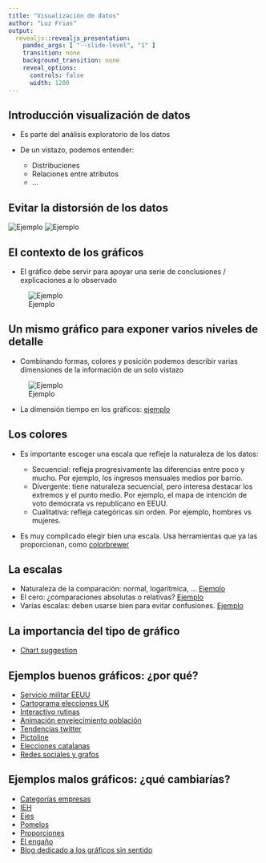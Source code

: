 ```yaml
---
title: "Visualización de datos"
author: "Luz Frias"
output:
  revealjs::revealjs_presentation:
    pandoc_args: [ "--slide-level", "1" ]
    transition: none
    background_transition: none
    reveal_options:
      controls: false
      width: 1200
---
```


## Introducción visualización de datos

* Es parte del análisis exploratorio de los datos
* De un vistazo, podemos entender:

    * Distribuciones
    * Relaciones entre atributos
    * ...

## Evitar la distorsión de los datos

![Ejemplo](https://d1avok0lzls2w.cloudfront.net/img_uploads/pie3Djpexploded.png)
![Ejemplo](https://d1avok0lzls2w.cloudfront.net/img_uploads/military-npr.png)

## El contexto de los gráficos

* El gráfico debe servir para apoyar una serie de conclusiones / explicaciones a lo observado

![Ejemplo](https://d1avok0lzls2w.cloudfront.net/img_uploads/facebook_2012.jpg)

## Un mismo gráfico para exponer varios niveles de detalle

* Combinando formas, colores y posición podemos describir varias dimensiones de la información de un solo vistazo

![Ejemplo](https://d1avok0lzls2w.cloudfront.net/img_uploads/space-launches.png)

* La dimensión tiempo en los gráficos: [ejemplo](https://www.visualcapitalist.com/animation-the-worlds-10-largest-economies-by-gdp-1960-today/)

## Los colores

* Es importante escoger una escala que refleje la naturaleza de los datos:

    * Secuencial: refleja progresivamente las diferencias entre poco y mucho. Por ejemplo, los ingresos mensuales medios por barrio.
    * Divergente: tiene naturaleza secuencial, pero interesa destacar los extremos y el punto medio. Por ejemplo, el mapa de intención de voto demócrata vs republicano en EEUU.
    * Cualitativa: refleja categóricas sin orden. Por ejemplo, hombres vs mujeres.

* Es muy complicado elegir bien una escala. Usa herramientas que ya las proporcionan, como [colorbrewer](http://colorbrewer2.org/)

## La escalas

* Naturaleza de la comparación: normal, logarítmica, ... [Ejemplo](https://www.researchtrends.com/wp-content/uploads/2012/09/KL2-log-scale.jpg)
* El cero: ¿comparaciones absolutas o relativas? [Ejemplo](http://www.datapine.com/blog/wp-content/uploads/2014/06/Same-Data-Different-Y-Axis-Data-Visualization-Designed-to-Mislead.png)
* Varias escalas: deben usarse bien para evitar confusiones. [Ejemplo](https://www.elsevier.com/__data/assets/image/0015/35043/Figure-2.jpg)

## La importancia del tipo de gráfico

* [Chart suggestion](https://apandre.files.wordpress.com/2011/02/chartchooserincolor.jpg)

## Ejemplos buenos gráficos: ¿por qué?

* [Servicio militar EEUU](http://www.npr.org/2011/07/03/137536111/by-the-numbers-todays-military)
* [Cartograma elecciones UK](http://www.viewsoftheworld.net/wp-content/uploads/2015/05/ukelection2015_mapviews.jpg)
* [Interactivo rutinas](https://podio.com/site/creative-routines)
* [Animación envejecimiento población](https://www.visualcapitalist.com/us-population-pyramid-1980-2050/)
* [Tendencias twitter](http://echeloninsights.com/wp-content/uploads/2014/12/theyearinnews20141.png)
* [Pictoline](https://twitter.com/pictoline/status/796541916397576194?lang=en)
* [Elecciones catalanas](http://www.huffingtonpost.es/2015/09/28/elecciones-catalanas-twitter_n_8206438.html)
* [Redes sociales y grafos](https://twitter.com/graphext/status/748119214431543296)

## Ejemplos malos gráficos: ¿qué cambiarías?

* [Categorías empresas](https://www.datanalytics.com/2011/11/08/bump-charts-para-comparar-graficamente-proporciones-entre-periodos/)
* [IEH](https://www.datanalytics.com/2015/04/23/valores-diferentes/)
* [Ejes](https://www.datanalytics.com/2013/09/05/donde-deberian-comenzar-los-ejes/)
* [Pomelos](https://www.datanalytics.com/2013/08/27/el-pomelazo-del-csic/)
* [Proporciones](https://www.datanalytics.com/2013/03/19/mapas-realmente-necesarios/)
* [El engaño](https://www.datanalytics.com/2011/01/31/un-grafico-enganabobos/)
* [Blog dedicado a los gráficos sin sentido](http://viz.wtf/)

